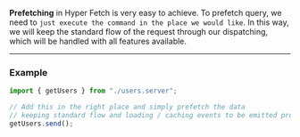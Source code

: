 **Prefetching** in Hyper Fetch is very easy to achieve. To prefetch query, we need to
`just execute the command in the place we would like`. In this way, we will keep the standard flow of the request
through our dispatching, which will be handled with all features available.

---

### Example

```ts
import { getUsers } from "./users.server";

// Add this in the right place and simply prefetch the data
// keeping standard flow and loading / caching events to be emitted properly
getUsers.send();
```
